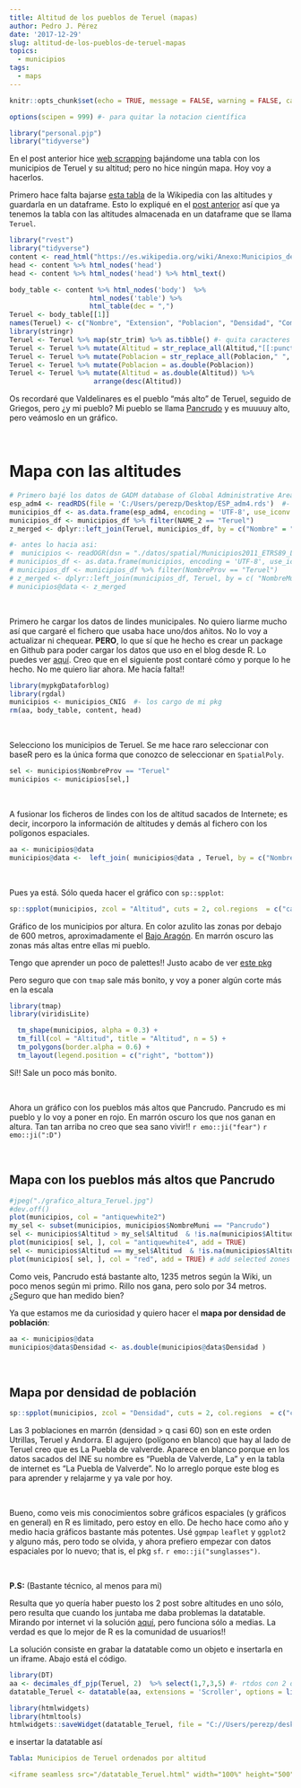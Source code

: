 ```yaml
---
title: Altitud de los pueblos de Teruel (mapas)
author: Pedro J. Pérez
date: '2017-12-29'
slug: altitud-de-los-pueblos-de-teruel-mapas
topics:
  - municipios
tags:
  - maps
---
```



```r
knitr::opts_chunk$set(echo = TRUE, message = FALSE, warning = FALSE, cache = FALSE, cache.path = "./caches/", eval = TRUE )
```

```r
options(scipen = 999) #- para quitar la notacion científica
```
 

```r
library("personal.pjp")
library("tidyverse")
```


En el post anterior hice [web scrapping](https://es.wikipedia.org/wiki/Web_scraping) bajándome una tabla con los municipios de Teruel y su altitud; pero no hice ningún mapa. Hoy voy a hacerlos.


Primero hace falta bajarse [esta tabla](https://es.wikipedia.org/wiki/Anexo:Municipios_de_la_provincia_de_Teruel) de la Wikipedia con las altitudes y guardarla en un dataframe. Esto lo expliqué en el [post anterior](http://rflowers4.netlify.com/blog/2017/12/23/altitud-de-los-pueblos-de-teruel-web-scrapping/) así que ya tenemos la tabla con las altitudes almacenada en un dataframe que se llama `Teruel`.


```r
library("rvest")
library("tidyverse")
content <- read_html("https://es.wikipedia.org/wiki/Anexo:Municipios_de_la_provincia_de_Teruel")
head <- content %>% html_nodes('head') 
head <- content %>% html_nodes('head') %>% html_text()

body_table <- content %>% html_nodes('body')  %>%
                    html_nodes('table') %>%
                    html_table(dec = ",") 
Teruel <- body_table[[1]]
names(Teruel) <- c("Nombre", "Extension", "Poblacion", "Densidad", "Comarca", "Partido_judicial", "Altitud")
library(stringr)
Teruel <- Teruel %>% map(str_trim) %>% as.tibble() #- quita caracteres al final
Teruel <- Teruel %>% mutate(Altitud = str_replace_all(Altitud,"[[:punct:]]", ""))
Teruel <- Teruel %>% mutate(Poblacion = str_replace_all(Poblacion," ", ""))
Teruel <- Teruel %>% mutate(Poblacion = as.double(Poblacion))
Teruel <- Teruel %>% mutate(Altitud = as.double(Altitud)) %>%    
                     arrange(desc(Altitud))
```

Os recordaré que Valdelinares es el pueblo "más alto" de Teruel, seguido de Griegos, pero ¿y mi pueblo? Mi pueblo se llama [Pancrudo](https://es.wikipedia.org/wiki/Pancrudo) y es muuuuy alto, pero veámoslo en un gráfico.


<br>

#  Mapa con las altitudes


```r
# Primero bajé los datos de GADM database of Global Administrative Areas.
esp_adm4 <- readRDS(file = 'C:/Users/perezp/Desktop/ESP_adm4.rds')  #- municipios
municipios_df <- as.data.frame(esp_adm4, encoding = 'UTF-8', use_iconv = T)   #- 8.116 municipios
municipios_df <- municipios_df %>% filter(NAME_2 == "Teruel")
z_merged <- dplyr::left_join(Teruel, municipios_df, by = c("Nombre" = "NAME_4") )  #- 8118 lógicamente(los poligonos que hay en GNGI)   #- 8.116
```


```r
#- antes lo hacia asi:
#  municipios <- readOGR(dsn = "./datos/spatial/Municipios2011_ETRS89_LAEA" , layer = "Municipios2011_ETRS89_LAEA", encoding = 'UTF-8', use_iconv = TRUE)
# municipios_df <- as.data.frame(municipios, encoding = 'UTF-8', use_iconv = T)   #- 8.116 municipios
# municipios_df <- municipios_df %>% filter(NombreProv == "Teruel")
# z_merged <- dplyr::left_join(municipios_df, Teruel, by = c( "NombreMuni" = "Nombre "))  #- 8118 lógicamente(los poligonos que hay en GNGI)   #- 8.116
# municipios@data <- z_merged
```

<br>

Primero he cargar los datos de lindes municipales. No quiero liarme mucho así que cargaré el fichero que usaba hace uno/dos añitos. No lo voy a actualizar ni chequear. **PERO**, lo que sí que he hecho es crear un package en Github para poder cargar los datos que uso en el blog desde R. Lo puedes ver [aquí](https://github.com/perezp44/mypkgDataforblog). Creo que en el siguiente post contaré cómo y porque lo he hecho. No me quiero liar ahora. Me hacía falta!!

```r
library(mypkgDataforblog)
library(rgdal)
municipios <- municipios_CNIG  #- los cargo de mi pkg
rm(aa, body_table, content, head)
```

<br>

Selecciono los municipios de Teruel. Se me hace raro seleccionar con baseR pero es la única forma que conozco de seleccionar en `SpatialPoly`.

```r
sel <- municipios$NombreProv == "Teruel"
municipios <- municipios[sel,]
```

<br>

A fusionar los ficheros de lindes con los de altitud sacados de Internete; es decir, incorporo la información de altitudes y demás al fichero con los polígonos espaciales.

```r
aa <- municipios@data
municipios@data <-  left_join( municipios@data , Teruel, by = c("NombreMuni"= "Nombre"))
```

<br>

Pues ya está. Sólo queda hacer el gráfico con `sp::spplot`:


```r
sp::spplot(municipios, zcol = "Altitud", cuts = 2, col.regions  = c("cadetblue1", "antiquewhite2", "antiquewhite4"))
```


Gráfico de los municipios por altura. En color azulito las zonas por debajo de 600 metros, aproximadamente el [Bajo Aragón](https://es.wikipedia.org/wiki/Bajo_Arag%C3%B3n). En marrón oscuro las zonas más altas entre ellas mi pueblo. 


Tengo que aprender un poco de palettes!! Justo acabo de ver [este pkg](https://github.com/AndreaCirilloAC/paletter)



Pero seguro que con `tmap` sale más bonito, y voy a poner algún corte más en la escala


```r
library(tmap)
library(viridisLite)

  tm_shape(municipios, alpha = 0.3) +
  tm_fill(col = "Altitud", title = "Altitud", n = 5) +
  tm_polygons(border.alpha = 0.6) +
  tm_layout(legend.position = c("right", "bottom"))
```

Sí!! Sale un poco más bonito.

<br>

Ahora un gráfico con los pueblos más altos que Pancrudo. Pancrudo es mi pueblo y lo voy a poner en rojo. En marrón oscuro los que nos ganan en altura. Tan tan arriba no creo que sea sano vivir!!  `r emo::ji("fear")` `r emo::ji(":D")`

<br>

## Mapa con los pueblos más altos que Pancrudo


```r
#jpeg("./grafico_altura_Teruel.jpg")
#dev.off()
plot(municipios, col = "antiquewhite2") 
my_sel <- subset(municipios, municipios$NombreMuni == "Pancrudo")
sel <- municipios$Altitud > my_sel$Altitud  & !is.na(municipios$Altitud)
plot(municipios[ sel, ], col = "antiquewhite4", add = TRUE) 
sel <- municipios$Altitud == my_sel$Altitud  & !is.na(municipios$Altitud)
plot(municipios[ sel, ], col = "red", add = TRUE) # add selected zones to map
```


Como veis, Pancrudo está bastante alto, 1235 metros según la Wiki, un poco menos según mi primo. Rillo nos gana, pero solo por 34 metros. ¿Seguro que han medido bien?


Ya que estamos me da curiosidad y quiero hacer el **mapa por densidad de población**:


```r
aa <- municipios@data 
municipios@data$Densidad <- as.double(municipios@data$Densidad )
```

<br>

## Mapa por densidad de población

```r
sp::spplot(municipios, zcol = "Densidad", cuts = 2, col.regions  = c("cadetblue1", "antiquewhite2", "antiquewhite4"))
```




Las 3 poblaciones en marrón (densidad > q casi 60) son en este orden Utrillas, Teruel y Andorra. El agujero (polígono en blanco) que hay al lado de Teruel creo que es La Puebla de valverde. Aparece en blanco porque en los datos sacados del INE su nombre es "Puebla de Valverde, La" y en la tabla de internet es "La Puebla de Valverde". No lo arreglo porque este blog es para aprender y relajarme y ya vale por hoy.

<br>

Bueno, como veis mis conocimientos sobre gráficos espaciales (y gráficos en general) en R es limitado, pero estoy en ello. De hecho hace como año y medio hacia gráficos bastante más potentes. Usé `ggmpap`  `leaflet` y `ggplot2` y alguno más, pero todo se olvida, y ahora prefiero empezar con datos espaciales por lo nuevo; that is, el pkg `sf`. `r emo::ji("sunglasses")`.

<br>

**P.S:** (Bastante técnico, al menos para mi)

Resulta que yo quería haber puesto los 2 post sobre altitudes en uno sólo, pero resulta que cuando los juntaba me daba problemas la datatable. Mirando por internet vi la solución [aquí](https://stackoverflow.com/questions/43594039/dt-package-not-working-with-blogdown-using-hugo-future-imperfect-theme), pero funciona sólo a medias. La verdad es que lo mejor de R es la comunidad de usuarios!!

La solución consiste en grabar la datatable como un objeto e insertarla en un iframe. Abajo está el código. 

```r
library(DT)
aa <- decimales_df_pjp(Teruel, 2)  %>% select(1,7,3,5) #- rtdos con 2 decimales
datatable_Teruel <- datatable(aa, extensions = 'Scroller', options = list( pageLength = 10, deferRender = TRUE,scrollY = 400,scroller = TRUE), rownames = F, filter = "top")
```
 
```r
library(htmlwidgets)
library(htmltools)
htmlwidgets::saveWidget(datatable_Teruel, file = "C://Users/perezp/desktop/datatable_Teruel.html", selfcontained = TRUE)
```

e insertar la datatable así

```yaml
Tabla: Municipios de Teruel ordenados por altitud

<iframe seamless src="/datatable_Teruel.html" width="100%" height="500"></iframe>
```
